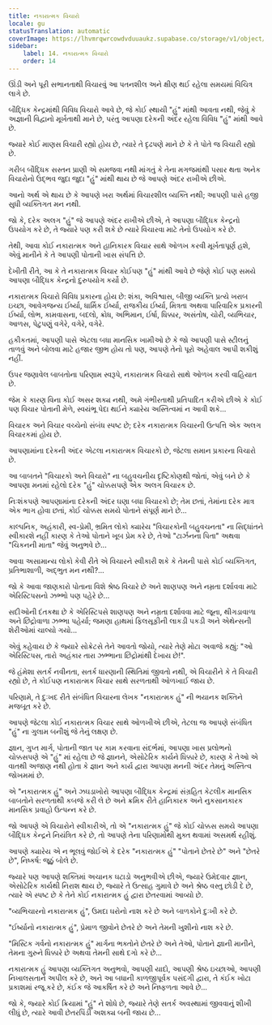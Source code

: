 ```yaml
---
title: નકારાત્મક વિચારો
locale: gu
statusTranslation: automatic
coverImage: https://lhvmrqwrcowdvduuaukz.supabase.co/storage/v1/object/public/strapi-uploads/small_cover-tratado-de-psicologia-revolucionaria.webp-5e15e1cec4e0ebebcde5d7fc7565d8fd.webp
sidebar:
    label: 14. નકારાત્મક વિચારો
    order: 14
---
```

ઊંડી અને પૂરી સભાનતાથી વિચારવું આ પતનશીલ અને ક્ષીણ થઈ રહેલા સમયમાં વિચિત્ર લાગે છે.

બૌદ્ધિક કેન્દ્રમાંથી વિવિધ વિચારો આવે છે, જે કોઈ સ્થાયી "હું" માંથી આવતા નથી, જેવું કે અજ્ઞાની વિદ્વાનો મૂર્ખતાથી માને છે, પરંતુ આપણા દરેકની અંદર રહેલા વિવિધ "હું" માંથી આવે છે.

જ્યારે કોઈ માણસ વિચારી રહ્યો હોય છે, ત્યારે તે દૃઢપણે માને છે કે તે પોતે જ વિચારી રહ્યો છે.

ગરીબ બૌદ્ધિક સસ્તન પ્રાણી એ સમજવા નથી માંગતું કે તેના મગજમાંથી પસાર થતા અનેક વિચારોનો ઉદ્ભવ જુદા જુદા "હું" માંથી થાય છે જે આપણે અંદર રાખીએ છીએ.

આનો અર્થ એ થાય છે કે આપણે ખરા અર્થમાં વિચારશીલ વ્યક્તિ નથી; આપણી પાસે હજી સુધી વ્યક્તિગત મન નથી.

જો કે, દરેક અલગ "હું" જે આપણે અંદર રાખીએ છીએ, તે આપણા બૌદ્ધિક કેન્દ્રનો ઉપયોગ કરે છે, તે જ્યારે પણ કરી શકે છે ત્યારે વિચારવા માટે તેનો ઉપયોગ કરે છે.

તેથી, આવા કોઈ નકારાત્મક અને હાનિકારક વિચાર સાથે ઓળખ કરવી મૂર્ખતાપૂર્ણ હશે, એવું માનીને કે તે આપણી પોતાની ખાસ સંપત્તિ છે.

દેખીતી રીતે, આ કે તે નકારાત્મક વિચાર કોઈપણ "હું" માંથી આવે છે જેણે કોઈ પણ સમયે આપણા બૌદ્ધિક કેન્દ્રનો દુરુપયોગ કર્યો છે.

નકારાત્મક વિચારો વિવિધ પ્રકારના હોય છે: શંકા, અવિશ્વાસ, બીજી વ્યક્તિ પ્રત્યે ખરાબ ઇચ્છા, આવેગજન્ય ઈર્ષ્યા, ધાર્મિક ઈર્ષ્યા, રાજકીય ઈર્ષ્યા, મિત્રતા અથવા પારિવારિક પ્રકારની ઈર્ષ્યા, લોભ, કામવાસના, બદલો, ક્રોધ, અભિમાન, ઈર્ષા, ધિક્કાર, અસંતોષ, ચોરી, વ્યભિચાર, આળસ, પેટુપણું વગેરે, વગેરે, વગેરે.

હકીકતમાં, આપણી પાસે એટલા બધા માનસિક ખામીઓ છે કે જો આપણી પાસે સ્ટીલનું તાળવું અને બોલવા માટે હજાર જીભ હોય તો પણ, આપણે તેનો પૂરો અહેવાલ આપી શકીશું નહીં.

ઉપર જણાવેલ બાબતોના પરિણામ સ્વરૂપે, નકારાત્મક વિચારો સાથે ઓળખ કરવી વાહિયાત છે.

જેમ કે કારણ વિના કોઈ અસર શક્ય નથી, અમે ગંભીરતાથી પ્રતિપાદિત કરીએ છીએ કે કોઈ પણ વિચાર પોતાની મેળે, સ્વયંભૂ પેદા થઈને ક્યારેય અસ્તિત્વમાં ન આવી શકે...

વિચારક અને વિચાર વચ્ચેનો સંબંધ સ્પષ્ટ છે; દરેક નકારાત્મક વિચારની ઉત્પત્તિ એક અલગ વિચારકમાં હોય છે.

આપણામાંના દરેકની અંદર એટલા નકારાત્મક વિચારકો છે, જેટલા સમાન પ્રકારના વિચારો છે.

આ બાબતને "વિચારકો અને વિચારો" ના બહુવચનીય દૃષ્ટિકોણથી જોતાં, એવું બને છે કે આપણા મનમાં રહેલો દરેક "હું" ચોક્કસપણે એક અલગ વિચારક છે.

નિઃશંકપણે આપણામાંના દરેકની અંદર ઘણા બધા વિચારકો છે; તેમ છતાં, તેમાંના દરેક માત્ર એક ભાગ હોવા છતાં, કોઈ ચોક્કસ સમયે પોતાને સંપૂર્ણ માને છે...

કાલ્પનિક, અહંકારી, સ્વ-પ્રેમી, ભ્રમિત લોકો ક્યારેય "વિચારકોની બહુવચનતા" ના સિદ્ધાંતને સ્વીકારશે નહીં કારણ કે તેઓ પોતાને ખૂબ પ્રેમ કરે છે, તેઓ "ટાર્ઝનના પિતા" અથવા "ચિકનની માતા" જેવું અનુભવે છે...

આવા અસામાન્ય લોકો કેવી રીતે એ વિચારને સ્વીકારી શકે કે તેમની પાસે કોઈ વ્યક્તિગત, પ્રતિભાશાળી, અદ્ભુત મન નથી?...

જો કે આવા જાણકારો પોતાના વિશે શ્રેષ્ઠ વિચારે છે અને શાણપણ અને નમ્રતા દર્શાવવા માટે એરિસ્ટિપસનો ઝભ્ભો પણ પહેરે છે...

સદીઓની દંતકથા છે કે એરિસ્ટિપસે શાણપણ અને નમ્રતા દર્શાવવા માટે જૂના, થીગડાવાળા અને છિદ્રોવાળા ઝભ્ભા પહેર્યા; જમણા હાથમાં ફિલસૂફીની લાકડી પકડી અને એથેન્સની શેરીઓમાં ચાલ્યો ગયો...

એવું કહેવાય છે કે જ્યારે સોક્રેટસે તેને આવતો જોયો, ત્યારે તેણે મોટા અવાજે કહ્યું: "ઓ એરિસ્ટિપસ, તારો અહંકાર તારા ઝભ્ભાના છિદ્રોમાંથી દેખાય છે!".

જે હંમેશા સતર્ક નવીનતા, સતર્ક ધારણાની સ્થિતિમાં જીવતો નથી, એ વિચારીને કે તે વિચારી રહ્યો છે, તે કોઈપણ નકારાત્મક વિચાર સાથે સરળતાથી ઓળખાઈ જાય છે.

પરિણામે, તે દુઃખદ રીતે સંબંધિત વિચારના લેખક "નકારાત્મક હું" ની ભયાનક શક્તિને મજબૂત કરે છે.

આપણે જેટલા કોઈ નકારાત્મક વિચાર સાથે ઓળખીએ છીએ, તેટલા જ આપણે સંબંધિત "હું" ના ગુલામ બનીશું જે તેનું લક્ષણ છે.

જ્ઞાન, ગુપ્ત માર્ગ, પોતાની જાત પર કામ કરવાના સંદર્ભમાં, આપણા ખાસ પ્રલોભનો ચોક્કસપણે એ "હું" માં રહેલા છે જે જ્ઞાનને, એસોટેરિક કાર્યને ધિક્કારે છે, કારણ કે તેઓ એ વાતથી અજાણ નથી હોતા કે જ્ઞાન અને કાર્ય દ્વારા આપણા મનની અંદર તેમનું અસ્તિત્વ જોખમમાં છે.

એ "નકારાત્મક હું" અને ઝઘડાખોરો આપણા બૌદ્ધિક કેન્દ્રમાં સંગ્રહિત કેટલીક માનસિક બાબતોને સરળતાથી કબજે કરી લે છે અને ક્રમિક રીતે હાનિકારક અને નુકસાનકારક માનસિક પ્રવાહો ઉત્પન્ન કરે છે.

જો આપણે એ વિચારોને સ્વીકારીએ, તો એ "નકારાત્મક હું" જે કોઈ ચોક્કસ સમયે આપણા બૌદ્ધિક કેન્દ્રને નિયંત્રિત કરે છે, તો આપણે તેના પરિણામોથી મુક્ત થવામાં અસમર્થ રહીશું.

આપણે ક્યારેય એ ન ભૂલવું જોઈએ કે દરેક "નકારાત્મક હું" "પોતાને છેતરે છે" અને "છેતરે છે", નિષ્કર્ષ: જૂઠું બોલે છે.

જ્યારે પણ આપણે શક્તિમાં અચાનક ઘટાડો અનુભવીએ છીએ, જ્યારે ઉમેદવાર જ્ઞાન, એસોટેરિક કાર્યથી નિરાશ થાય છે, જ્યારે તે ઉત્સાહ ગુમાવે છે અને શ્રેષ્ઠ વસ્તુ છોડી દે છે, ત્યારે એ સ્પષ્ટ છે કે તેને કોઈ નકારાત્મક હું દ્વારા છેતરવામાં આવ્યો છે.

"વ્યભિચારનો નકારાત્મક હું", ઉમદા ઘરોનો નાશ કરે છે અને બાળકોને દુઃખી કરે છે.

"ઈર્ષ્યાનો નકારાત્મક હું", પ્રેમાળ જીવોને છેતરે છે અને તેમની ખુશીનો નાશ કરે છે.

"મિસ્ટિક ગર્વનો નકારાત્મક હું" માર્ગના ભક્તોને છેતરે છે અને તેઓ, પોતાને જ્ઞાની માનીને, તેમના ગુરુને ધિક્કારે છે અથવા તેમની સાથે દગો કરે છે...

નકારાત્મક હું આપણા વ્યક્તિગત અનુભવો, આપણી યાદો, આપણી શ્રેષ્ઠ ઇચ્છાઓ, આપણી નિખાલસતાને અપીલ કરે છે, અને આ બધાની કાળજીપૂર્વક પસંદગી દ્વારા, તે કંઈક ખોટા પ્રકાશમાં રજૂ કરે છે, કંઈક જે આકર્ષિત કરે છે અને નિષ્ફળતા આવે છે...

જો કે, જ્યારે કોઈ ક્રિયામાં "હું" ને શોધે છે, જ્યારે તેણે સતર્ક અવસ્થામાં જીવવાનું શીખી લીધું છે, ત્યારે આવી છેતરપિંડી અશક્ય બની જાય છે...

